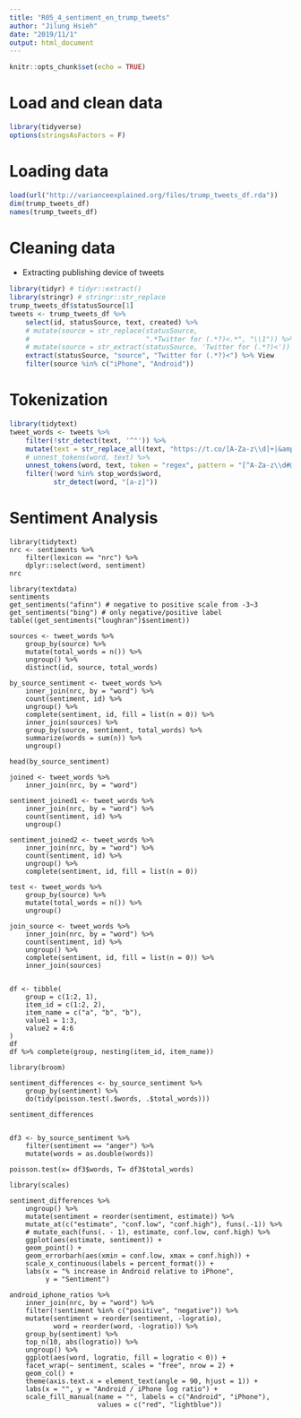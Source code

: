 ```yaml
---
title: "R05_4_sentiment_en_trump_tweets"
author: "Jilung Hsieh"
date: "2019/11/1"
output: html_document
---
```


```r
knitr::opts_chunk$set(echo = TRUE)
```


# Load and clean data

```r
library(tidyverse)
options(stringsAsFactors = F)
```

# Loading data
```r
load(url("http://varianceexplained.org/files/trump_tweets_df.rda"))
dim(trump_tweets_df)
names(trump_tweets_df)
```




# Cleaning data
- Extracting publishing device of tweets
```r
library(tidyr) # tidyr::extract()
library(stringr) # stringr::str_replace
trump_tweets_df$statusSource[1]
tweets <- trump_tweets_df %>%
    select(id, statusSource, text, created) %>%
    # mutate(source = str_replace(statusSource, 
    #                             ".*Twitter for (.*?)<.*", "\\1")) %>%
    # mutate(source = str_extract(statusSource, 'Twitter for (.*?)<')) %>%
    extract(statusSource, "source", "Twitter for (.*?)<") %>% View
    filter(source %in% c("iPhone", "Android"))
```


# Tokenization
```r
library(tidytext)
tweet_words <- tweets %>%
    filter(!str_detect(text, '^"')) %>%
    mutate(text = str_replace_all(text, "https://t.co/[A-Za-z\\d]+|&amp;", "")) %>%
    # unnest_tokens(word, text) %>%
    unnest_tokens(word, text, token = "regex", pattern = "[^A-Za-z\\d#@']") %>%
    filter(!word %in% stop_words$word,
           str_detect(word, "[a-z]"))
```


# Sentiment Analysis
```
library(tidytext)
nrc <- sentiments %>%
    filter(lexicon == "nrc") %>%
    dplyr::select(word, sentiment)
nrc
```

```
library(textdata)
sentiments
get_sentiments("afinn") # negative to positive scale from -3~3
get_sentiments("bing") # only negative/positive label
table((get_sentiments("loughran")$sentiment))
```


```
sources <- tweet_words %>%
    group_by(source) %>%
    mutate(total_words = n()) %>%
    ungroup() %>%
    distinct(id, source, total_words)

by_source_sentiment <- tweet_words %>%
    inner_join(nrc, by = "word") %>%
    count(sentiment, id) %>%
    ungroup() %>%
    complete(sentiment, id, fill = list(n = 0)) %>%
    inner_join(sources) %>%
    group_by(source, sentiment, total_words) %>%
    summarize(words = sum(n)) %>%
    ungroup()

head(by_source_sentiment)
```

```
joined <- tweet_words %>%
    inner_join(nrc, by = "word")

sentiment_joined1 <- tweet_words %>%
    inner_join(nrc, by = "word") %>%
    count(sentiment, id) %>%
    ungroup()

sentiment_joined2 <- tweet_words %>%
    inner_join(nrc, by = "word") %>%
    count(sentiment, id) %>%
    ungroup() %>%
    complete(sentiment, id, fill = list(n = 0))

test <- tweet_words %>%
    group_by(source) %>%
    mutate(total_words = n()) %>%
    ungroup()

join_source <- tweet_words %>%
    inner_join(nrc, by = "word") %>%
    count(sentiment, id) %>%
    ungroup() %>%
    complete(sentiment, id, fill = list(n = 0)) %>%
    inner_join(sources)


```



```
df <- tibble(
    group = c(1:2, 1),
    item_id = c(1:2, 2),
    item_name = c("a", "b", "b"),
    value1 = 1:3,
    value2 = 4:6
)
df
df %>% complete(group, nesting(item_id, item_name))
```


```
library(broom)

sentiment_differences <- by_source_sentiment %>%
    group_by(sentiment) %>%
    do(tidy(poisson.test(.$words, .$total_words)))

sentiment_differences
```
```

df3 <- by_source_sentiment %>%
    filter(sentiment == "anger") %>%
    mutate(words = as.double(words))

poisson.test(x= df3$words, T= df3$total_words)
```



```
library(scales)

sentiment_differences %>%
    ungroup() %>%
    mutate(sentiment = reorder(sentiment, estimate)) %>%
    mutate_at(c("estimate", "conf.low", "conf.high"), funs(.-1)) %>%
    # mutate_each(funs(. - 1), estimate, conf.low, conf.high) %>%
    ggplot(aes(estimate, sentiment)) +
    geom_point() +
    geom_errorbarh(aes(xmin = conf.low, xmax = conf.high)) +
    scale_x_continuous(labels = percent_format()) +
    labs(x = "% increase in Android relative to iPhone",
         y = "Sentiment")
```
```
android_iphone_ratios %>%
    inner_join(nrc, by = "word") %>%
    filter(!sentiment %in% c("positive", "negative")) %>%
    mutate(sentiment = reorder(sentiment, -logratio),
           word = reorder(word, -logratio)) %>%
    group_by(sentiment) %>%
    top_n(10, abs(logratio)) %>%
    ungroup() %>%
    ggplot(aes(word, logratio, fill = logratio < 0)) +
    facet_wrap(~ sentiment, scales = "free", nrow = 2) +
    geom_col() +
    theme(axis.text.x = element_text(angle = 90, hjust = 1)) +
    labs(x = "", y = "Android / iPhone log ratio") +
    scale_fill_manual(name = "", labels = c("Android", "iPhone"),
                      values = c("red", "lightblue"))
```


